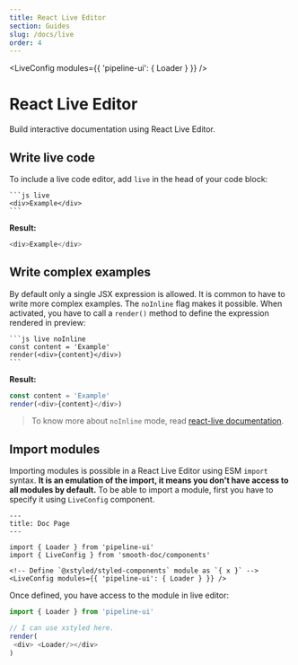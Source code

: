 ```yaml
---
title: React Live Editor
section: Guides
slug: /docs/live
order: 4
---
```



<LiveConfig modules={{ 'pipeline-ui': { Loader } }} />

# React Live Editor

Build interactive documentation using React Live Editor.

## Write live code

To include a live code editor, add `live` in the head of your code block:

````
```js live
<div>Example</div>
```
````

**Result:**

```js live
<div>Example</div>
```

## Write complex examples

By default only a single JSX expression is allowed. It is common to have to write more complex examples. The `noInline` flag makes it possible. When activated, you have to call a `render()` method to define the expression rendered in preview:

````
```js live noInline
const content = 'Example'
render(<div>{content}</div>)
```
````

**Result:**

```js live noInline
const content = 'Example'
render(<div>{content}</div>)
```

> To know more about `noInline` mode, read [react-live documentation](https://github.com/FormidableLabs/react-live#what-code-can-i-use).

## Import modules

Importing modules is possible in a React Live Editor using ESM `import` syntax. **It is an emulation of the import, it means you don't have access to all modules by default.** To be able to import a module, first you have to specify it using `LiveConfig` component.

```
---
title: Doc Page
---

import { Loader } from 'pipeline-ui'
import { LiveConfig } from 'smooth-doc/components'

<!-- Define `@xstyled/styled-components` module as `{ x }` -->
<LiveConfig modules={{ 'pipeline-ui': { Loader } }} />
```

Once defined, you have access to the module in live editor:

```js live noInline
import { Loader } from 'pipeline-ui'

// I can use xstyled here.
render(
 <div> <Loader/></div>
)
```
